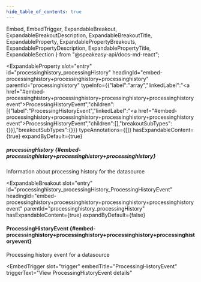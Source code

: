 ```yaml
---
hide_table_of_contents: true
---
```

  Embed,
  EmbedTrigger,
  ExpandableBreakout,
  ExpandableBreakoutDescription,
  ExpandableBreakoutTitle,
  ExpandableProperty,
  ExpandablePropertyBreakouts,
  ExpandablePropertyDescription,
  ExpandablePropertyTitle,
  ExpandableSection
} from "@speakeasy-api/docs-md-react";

<ExpandableSection>

<ExpandableProperty
  slot="entry"
  id="processinghistory_processingHistory"
  headingId="embed-processinghistory+processinghistory+processinghistory"
  parentId="processinghistory"
  typeInfo={{"label":"array","linkedLabel":"<a href=\"#embed-processinghistory+processinghistory+processinghistory+processinghistoryevent\">ProcessingHistoryEvent</a>","children":[{"label":"ProcessingHistoryEvent","linkedLabel":"<a href=\"#embed-processinghistory+processinghistory+processinghistory+processinghistoryevent\">ProcessingHistoryEvent</a>","children":[],"breakoutSubTypes":{}}],"breakoutSubTypes":{}}}
  typeAnnotations={[]}
  hasExpandableContent={true}
  expandByDefault={true}
>

<ExpandablePropertyTitle slot="title">

##### processingHistory \{#embed-processinghistory+processinghistory+processinghistory\}

</ExpandablePropertyTitle>

<ExpandablePropertyDescription slot="description">

Information about processing history for the datasource

</ExpandablePropertyDescription>

<ExpandablePropertyBreakouts slot="breakouts">

<ExpandableBreakout
  slot="entry"
  id="processinghistory_processingHistory_ProcessingHistoryEvent"
  headingId="embed-processinghistory+processinghistory+processinghistory+processinghistoryevent"
  parentId="processinghistory_processingHistory"
  hasExpandableContent={true}
  expandByDefault={false}
>

<ExpandableBreakoutTitle slot="title">

#### ProcessingHistoryEvent \{#embed-processinghistory+processinghistory+processinghistory+processinghistoryevent\}

</ExpandableBreakoutTitle>

<ExpandableBreakoutDescription slot="description">

Processing history event for a datasource

</ExpandableBreakoutDescription>

<Embed slot="embed">

<EmbedTrigger
  slot="trigger"
  embedTitle="ProcessingHistoryEvent"
  triggerText="View ProcessingHistoryEvent details"
>

<Embedprocessinghistoryevent />

</EmbedTrigger>

</Embed>

</ExpandableBreakout>

</ExpandablePropertyBreakouts>

</ExpandableProperty>

</ExpandableSection>